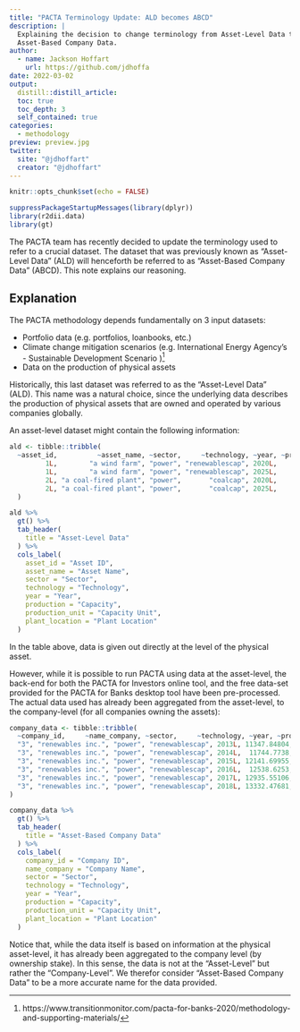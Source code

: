 ```yaml
---
title: "PACTA Terminology Update: ALD becomes ABCD"
description: |
  Explaining the decision to change terminology from Asset-Level Data to 
  Asset-Based Company Data.
author:
  - name: Jackson Hoffart
    url: https://github.com/jdhoffa
date: 2022-03-02
output: 
  distill::distill_article:
  toc: true
  toc_depth: 3
  self_contained: true
categories:
  - methodology
preview: preview.jpg
twitter:
  site: "@jdhoffart"
  creator: "@jdhoffart"
---
```



```r
knitr::opts_chunk$set(echo = FALSE)
```

``` r
suppressPackageStartupMessages(library(dplyr))
library(r2dii.data)
library(gt)
```

The PACTA team has recently decided to update the terminology used to refer to a
crucial dataset. The dataset that was previously known as "Asset-Level Data"
(ALD) will henceforth be referred to as "Asset-Based Company Data" (ABCD). This 
note explains our reasoning. 

## Explanation

The PACTA methodology depends fundamentally on 3 input datasets:

- Portfolio data (e.g. portfolios, loanbooks, etc.)
- Climate change mitigation scenarios (e.g. International Energy Agency's - 
Sustainable Development Scenario )^[https://www.transitionmonitor.com/pacta-for-banks-2020/methodology-and-supporting-materials/]
- Data on the production of physical assets 

Historically, this last dataset was referred to as the "Asset-Level Data" (ALD). 
This name was a natural choice, since the underlying data describes the 
production of physical assets that are owned and operated by various companies 
globally.

An asset-level dataset might contain the following information:

``` r

ald <- tibble::tribble(
  ~asset_id,          ~asset_name, ~sector,     ~technology, ~year, ~production, ~production_unit, ~plant_location,
         1L,        "a wind farm", "power", "renewablescap", 2020L,        100L,             "MW",            "ES",
         1L,        "a wind farm", "power", "renewablescap", 2025L,        200L,             "MW",            "ES",
         2L, "a coal-fired plant", "power",       "coalcap", 2020L,        500L,             "MW",            "DE",
         2L, "a coal-fired plant", "power",       "coalcap", 2025L,        300L,             "MW",            "DE"
  )

ald %>% 
  gt() %>%
  tab_header(
    title = "Asset-Level Data"
  ) %>% 
  cols_label(
    asset_id = "Asset ID",
    asset_name = "Asset Name",
    sector = "Sector",
    technology = "Technology",
    year = "Year",
    production = "Capacity",
    production_unit = "Capacity Unit",
    plant_location = "Plant Location"
  )

```

In the table above, data is given out directly at the level of the physical 
asset.

However, while it is possible to run PACTA using data at the asset-level, the
back-end for both the PACTA for Investors online tool, and the free data-set
provided for the PACTA for Banks desktop tool have been pre-processed. The
actual data used has already been aggregated from the asset-level, to the
company-level (for all companies owning the assets):

``` r

company_data <- tibble::tribble(
  ~company_id,     ~name_company, ~sector,     ~technology, ~year, ~production, ~production_unit, ~plant_location,
  "3", "renewables inc.", "power", "renewablescap", 2013L, 11347.84804,             "MW",            "AS",
  "3", "renewables inc.", "power", "renewablescap", 2014L,  11744.7738,             "MW",            "AS",
  "3", "renewables inc.", "power", "renewablescap", 2015L, 12141.69955,             "MW",            "AS",
  "3", "renewables inc.", "power", "renewablescap", 2016L,  12538.6253,             "MW",            "AS",
  "3", "renewables inc.", "power", "renewablescap", 2017L, 12935.55106,             "MW",            "AS",
  "3", "renewables inc.", "power", "renewablescap", 2018L, 13332.47681,             "MW",            "AS"
)

company_data %>% 
  gt() %>%
  tab_header(
    title = "Asset-Based Company Data"
  ) %>% 
  cols_label(
    company_id = "Company ID",
    name_company = "Company Name",
    sector = "Sector",
    technology = "Technology",
    year = "Year",
    production = "Capacity",
    production_unit = "Capacity Unit",
    plant_location = "Plant Location"
  )

```

Notice that, while the data itself is based on information at the physical
asset-level, it has already been aggregated to the company level (by ownership
stake). In this sense, the data is not at the "Asset-Level" but rather the
"Company-Level". We therefor consider "Asset-Based Company Data" to be a more 
accurate name for the data provided. 
